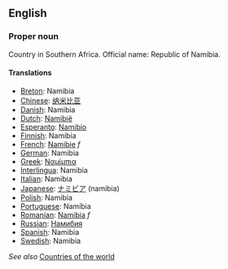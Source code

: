 ==English==

===Proper noun===

Country in Southern Africa. Official name: Republic of Namibia.

====Translations====
*[[Breton]]: Namibia
*[[Chinese]]: [[纳米比亚]]
*[[Danish]]: Namibia
*[[Dutch]]: [[Namibië]]
*[[Esperanto]]: [[Namibio]]
*[[Finnish]]: Namibia
*[[French]]: [[Namibie]] ''f''
*[[German]]: Namibia
*[[Greek]]: [[Ναμίμπια]]
*[[Interlingua]]: Namibia
*[[Italian]]: Namibia
*[[Japanese]]: [[ナミビア]] (namibia)
*[[Polish]]: Namibia
*[[Portuguese]]: Namíbia
*[[Romanian]]: [[Namibia]] ''f''
*[[Russian]]: [[Намибия]]
*[[Spanish]]: Namibia
*[[Swedish]]: Namibia

''See also'' [[Countries of the world]]